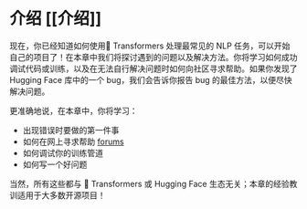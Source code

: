 # 介绍 [[介绍]]

现在，你已经知道如何使用🤗 Transformers 处理最常见的 NLP 任务，可以开始自己的项目了！在本章中我们将探讨遇到的问题以及解决方法。你将学习如何成功调试代码或训练，以及在无法自行解决问题时如何向社区寻求帮助。如果你发现了 Hugging Face 库中的一个 bug，我们会告诉你报告 bug 的最佳方法，以便尽快解决问题。

更准确地说，在本章中，你将学习：

- 出现错误时要做的第一件事
- 如何在网上寻求帮助 [forums](https://discuss.huggingface.co) 
- 如何调试你的训练管道
- 如何写一个好问题

当然，所有这些都与 🤗 Transformers 或 Hugging Face 生态无关；本章的经验教训适用于大多数开源项目！
